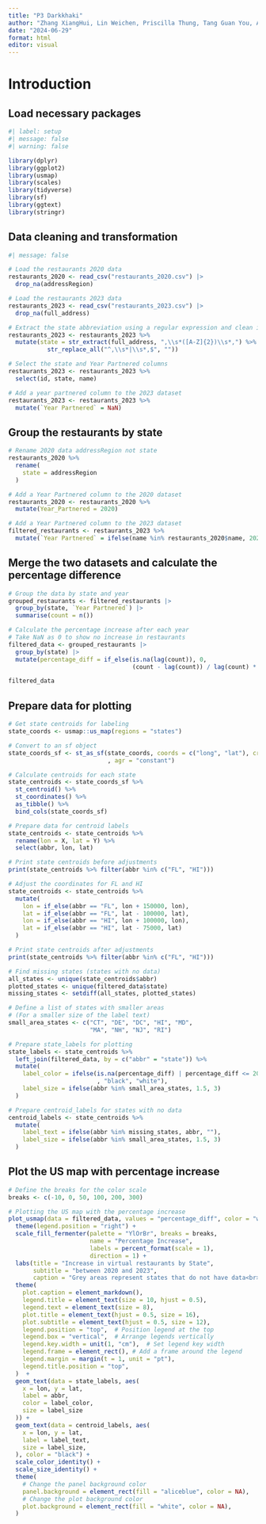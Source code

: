 ```yaml
---
title: "P3 Darkkhaki"
author: "Zhang XiangHui, Lin Weichen, Priscilla Thung, Tang Guan You, Arshad Bin Mazlan, Wong Jing Yong Shawn"
date: "2024-06-29"
format: html
editor: visual
---
```


# Introduction

## Load necessary packages

```r
#| label: setup
#| message: false
#| warning: false

library(dplyr)
library(ggplot2)
library(usmap)
library(scales)
library(tidyverse)
library(sf)
library(ggtext)
library(stringr)
```

## Data cleaning and transformation

```r
#| message: false

# Load the restaurants 2020 data
restaurants_2020 <- read_csv("restaurants_2020.csv") |>
  drop_na(addressRegion)

# Load the restaurants 2023 data
restaurants_2023 <- read_csv("restaurants_2023.csv") |>
  drop_na(full_address)

# Extract the state abbreviation using a regular expression and clean it up
restaurants_2023 <- restaurants_2023 %>%
  mutate(state = str_extract(full_address, ",\\s*([A-Z]{2})\\s*,") %>%
           str_replace_all("^,\\s*|\\s*,$", ""))

# Select the state and Year Partnered columns
restaurants_2023 <- restaurants_2023 %>%
  select(id, state, name)

# Add a year partnered column to the 2023 dataset
restaurants_2023 <- restaurants_2023 %>%
  mutate(`Year Partnered` = NaN)
```

## Group the restaurants by state

```r
# Rename 2020 data addressRegion not state
restaurants_2020 %>%
  rename(
    state = addressRegion
  )

# Add a Year Partnered column to the 2020 dataset
restaurants_2020 <- restaurants_2020 %>%
  mutate(Year_Partnered = 2020)

# Add a Year Partnered column to the 2023 dataset
filtered_restaurants <- restaurants_2023 %>%
  mutate(`Year Partnered` = ifelse(name %in% restaurants_2020$name, 2020, 2023))
```

## Merge the two datasets and calculate the percentage difference

```r
# Group the data by state and year
grouped_restaurants <- filtered_restaurants |>
  group_by(state, `Year Partnered`) |>
  summarise(count = n())

# Calculate the percentage increase after each year
# Take NaN as 0 to show no increase in restaurants
filtered_data <- grouped_restaurants |>
  group_by(state) |>
  mutate(percentage_diff = if_else(is.na(lag(count)), 0,
                                   (count - lag(count)) / lag(count) * 100))

filtered_data
```

## Prepare data for plotting

```r
# Get state centroids for labeling
state_coords <- usmap::us_map(regions = "states")

# Convert to an sf object
state_coords_sf <- st_as_sf(state_coords, coords = c("long", "lat"), crs = 4326
                            , agr = "constant")

# Calculate centroids for each state
state_centroids <- state_coords_sf %>%
  st_centroid() %>%
  st_coordinates() %>%
  as_tibble() %>%
  bind_cols(state_coords_sf)

# Prepare data for centroid labels
state_centroids <- state_centroids %>%
  rename(lon = X, lat = Y) %>%
  select(abbr, lon, lat)

# Print state centroids before adjustments
print(state_centroids %>% filter(abbr %in% c("FL", "HI")))

# Adjust the coordinates for FL and HI
state_centroids <- state_centroids %>%
  mutate(
    lon = if_else(abbr == "FL", lon + 150000, lon),
    lat = if_else(abbr == "FL", lat - 100000, lat),
    lon = if_else(abbr == "HI", lon + 100000, lon),
    lat = if_else(abbr == "HI", lat - 75000, lat)
  )

# Print state centroids after adjustments
print(state_centroids %>% filter(abbr %in% c("FL", "HI")))

# Find missing states (states with no data)
all_states <- unique(state_centroids$abbr)
plotted_states <- unique(filtered_data$state)
missing_states <- setdiff(all_states, plotted_states)

# Define a list of states with smaller areas 
# (For a smaller size of the label text)
small_area_states <- c("CT", "DE", "DC", "HI", "MD",
                       "MA", "NH", "NJ", "RI")

# Prepare state_labels for plotting
state_labels <- state_centroids %>%
  left_join(filtered_data, by = c("abbr" = "state")) %>%
  mutate(
    label_color = ifelse(is.na(percentage_diff) | percentage_diff <= 200
                         , "black", "white"),
    label_size = ifelse(abbr %in% small_area_states, 1.5, 3)
  )

# Prepare centroid_labels for states with no data
centroid_labels <- state_centroids %>%
  mutate(
    label_text = ifelse(abbr %in% missing_states, abbr, ""),
    label_size = ifelse(abbr %in% small_area_states, 1.5, 3)
  )

```

## Plot the US map with percentage increase

```r
# Define the breaks for the color scale
breaks <- c(-10, 0, 50, 100, 200, 300)

# Plotting the US map with the percentage increase
plot_usmap(data = filtered_data, values = "percentage_diff", color = "white") +
  theme(legend.position = "right") +
  scale_fill_fermenter(palette = "YlOrBr", breaks = breaks,
                       name = "Percentage Increase",
                       labels = percent_format(scale = 1),
                       direction = 1) +
  labs(title = "Increase in virtual restaurants by State",
       subtitle = "between 2020 and 2023",
       caption = "Grey areas represent states that do not have data<br><br>**Source**: Kaggle Dataset of Uber Eats USA Restaurants and Github \"gsunit\" Uber Eats Scraping") +
  theme(
    plot.caption = element_markdown(),
    legend.title = element_text(size = 10, hjust = 0.5),
    legend.text = element_text(size = 8),
    plot.title = element_text(hjust = 0.5, size = 16),
    plot.subtitle = element_text(hjust = 0.5, size = 12),
    legend.position = "top",  # Position legend at the top
    legend.box = "vertical",  # Arrange legends vertically
    legend.key.width = unit(1, "cm"),  # Set legend key width
    legend.frame = element_rect(), # Add a frame around the legend
    legend.margin = margin(t = 1, unit = "pt"),
    legend.title.position = "top",
  )  +
  geom_text(data = state_labels, aes(
    x = lon, y = lat,
    label = abbr,
    color = label_color,
    size = label_size
  )) +
  geom_text(data = centroid_labels, aes(
    x = lon, y = lat,
    label = label_text,
    size = label_size,
  ), color = "black") +
  scale_color_identity() +
  scale_size_identity() +
  theme(
    # Change the panel background color
    panel.background = element_rect(fill = "aliceblue", color = NA),
    # Change the plot background color
    plot.background = element_rect(fill = "white", color = NA),
  ) 
```
